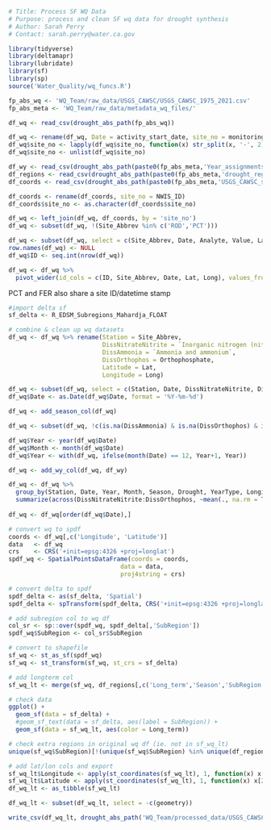 ```r
# Title: Process SF WQ Data
# Purpose: process and clean SF wq data for drought synthesis
# Author: Sarah Perry
# Contact: sarah.perry@water.ca.gov
```

```r
library(tidyverse)
library(deltamapr)
library(lubridate)
library(sf)
library(sp)
source('Water_Quality/wq_funcs.R')
```

```r
fp_abs_wq <- 'WQ_Team/raw_data/USGS_CAWSC/USGS_CAWSC_1975_2021.csv'
fp_abs_meta <- 'WQ_Team/raw_data/metadata_wq_files/'

df_wq <- read_csv(drought_abs_path(fp_abs_wq))

df_wq <- rename(df_wq, Date = activity_start_date, site_no = monitoring_location_identifier, Analyte = characteristic_name, Value = result_measure_value)
df_wq$site_no <- lapply(df_wq$site_no, function(x) str_split(x, '-', 2)[[1]][[2]])
df_wq$site_no <- unlist(df_wq$site_no)
```


```r
df_wy <- read_csv(drought_abs_path(paste0(fp_abs_meta,'Year_assignments.csv')))
df_regions <- read_csv(drought_abs_path(paste0(fp_abs_meta,'drought_regions.csv')))
df_coords <- read_csv(drought_abs_path(paste0(fp_abs_meta,'USGS_CAWSC_stations.csv')))

df_coords <- rename(df_coords, site_no = NWIS_ID)
df_coords$site_no <- as.character(df_coords$site_no)

df_wq <- left_join(df_wq, df_coords, by = 'site_no')
df_wq <- subset(df_wq, !(Site_Abbrev %in% c('ROD','PCT')))

df_wq <- subset(df_wq, select = c(Site_Abbrev, Date, Analyte, Value, Lat, Long))
row.names(df_wq) <- NULL
df_wq$ID <- seq.int(nrow(df_wq))

df_wq <- df_wq %>%
  pivot_wider(id_cols = c(ID, Site_Abbrev, Date, Lat, Long), values_from = Value, names_from = Analyte)
```
PCT and FER also share a site ID/datetime stamp

```r
#import delta sf
sf_delta <- R_EDSM_Subregions_Mahardja_FLOAT

# combine & clean up wq datasets
df_wq <- df_wq %>% rename(Station = Site_Abbrev,
                          DissNitrateNitrite = `Inorganic nitrogen (nitrate and nitrite)`,,
                          DissAmmonia = `Ammonia and ammonium`,
                          DissOrthophos = Orthophosphate,
                          Latitude = Lat,
                          Longitude = Long)

df_wq <- subset(df_wq, select = c(Station, Date, DissNitrateNitrite, DissAmmonia, DissOrthophos, Latitude, Longitude))
df_wq$Date <- as.Date(df_wq$Date, format = '%Y-%m-%d')

df_wq <- add_season_col(df_wq)

df_wq <- subset(df_wq, !c(is.na(DissAmmonia) & is.na(DissOrthophos) & is.na(DissNitrateNitrite)))

df_wq$Year <- year(df_wq$Date)
df_wq$Month <- month(df_wq$Date)
df_wq$Year <- with(df_wq, ifelse(month(Date) == 12, Year+1, Year))

df_wq <- add_wy_col(df_wq, df_wy)

df_wq <- df_wq %>%
  group_by(Station, Date, Year, Month, Season, Drought, YearType, Longitude, Latitude) %>%
  summarize(across(DissNitrateNitrite:DissOrthophos, ~mean(., na.rm = TRUE)), .groups = 'drop')
  
df_wq <- df_wq[order(df_wq$Date),]
```

```r
# convert wq to spdf
coords <- df_wq[,c('Longitude', 'Latitude')]
data   <- df_wq
crs    <- CRS('+init=epsg:4326 +proj=longlat')
spdf_wq <- SpatialPointsDataFrame(coords = coords,
                               data = data, 
                               proj4string = crs)

# convert delta to spdf
spdf_delta <- as(sf_delta, 'Spatial')
spdf_delta <- spTransform(spdf_delta, CRS('+init=epsg:4326 +proj=longlat'))

# add subregion col to wq df
col_sr <- sp::over(spdf_wq, spdf_delta[,'SubRegion'])
spdf_wq$SubRegion <- col_sr$SubRegion

# convert to shapefile
sf_wq <- st_as_sf(spdf_wq)
sf_wq <- st_transform(sf_wq, st_crs = sf_delta)

# add longterm col
sf_wq_lt <- merge(sf_wq, df_regions[,c('Long_term','Season','SubRegion','Region')], by = c('Season','SubRegion'))

# check data
ggplot() + 
  geom_sf(data = sf_delta) + 
  #geom_sf_text(data = sf_delta, aes(label = SubRegion)) +
  geom_sf(data = sf_wq_lt, aes(color = Long_term))
```

```r
# check extra regions in original wq df (ie. not in sf_wq_lt)
unique(sf_wq$SubRegion)[!(unique(sf_wq$SubRegion) %in% unique(df_regions$SubRegion))]
```

```r
# add lat/lon cols and export
sf_wq_lt$Longitude <- apply(st_coordinates(sf_wq_lt), 1, function(x) x[1])
sf_wq_lt$Latitude <- apply(st_coordinates(sf_wq_lt), 1, function(x) x[2])
df_wq_lt <- as_tibble(sf_wq_lt)

df_wq_lt <- subset(df_wq_lt, select = -c(geometry))

write_csv(df_wq_lt, drought_abs_path('WQ_Team/processed_data/USGS_CAWSC_1971-2021.csv'))
```

